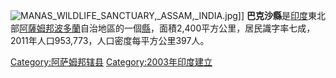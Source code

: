 [[Image:MANAS_WILDLIFE_SANCTUARY,_ASSAM,_INDIA.jpg|thumb]]]]
'''巴克沙縣'''是[[印度|印度]]東北部[[阿薩姆邦|阿薩姆邦]][[波多蘭|波多蘭]]自治地區的一個[[阿薩姆邦行政區劃|縣]]，面積2,400平方公里，居民識字率七成，2011年人口953,773，人口密度每平方公里397人。

{{coord|26|34|51|N|91|25|13|E|region:IN-AS_type:adm2nd_source:kolossus-nowiki|display=title}}

{{印度行政区划小作品}}
[[Category:阿萨姆邦辖县|Category:阿萨姆邦辖县]]
[[Category:2003年印度建立|Category:2003年印度建立]]